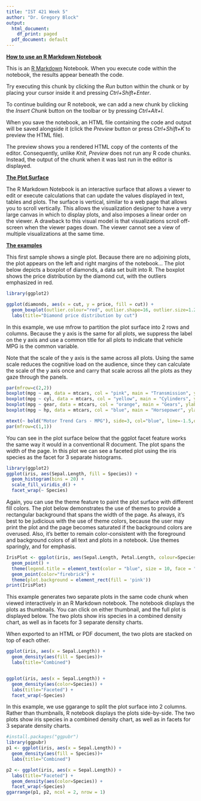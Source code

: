 ```yaml
---
title: "IST 421 Week 5"
author: "Dr. Gregory Block"
output:
  html_document:
    df_print: paged
  pdf_document: default
---
```


[**How to use an R Markdown Notebook**]{.underline}

This is an [R Markdown](http://rmarkdown.rstudio.com) Notebook. When you execute code within the notebook, the results appear beneath the code.

Try executing this chunk by clicking the *Run* button within the chunk or by placing your cursor inside it and pressing *Ctrl+Shift+Enter*.

To continue building our R notebook, we can add a new chunk by clicking the *Insert Chunk* button on the toolbar or by pressing *Ctrl+Alt+I*.

When you save the notebook, an HTML file containing the code and output will be saved alongside it (click the *Preview* button or press *Ctrl+Shift+K* to preview the HTML file).

The preview shows you a rendered HTML copy of the contents of the editor. Consequently, unlike *Knit*, *Preview* does not run any R code chunks. Instead, the output of the chunk when it was last run in the editor is displayed.

[**The Plot Surface**]{.underline}

The R Markdown Notebook is an interactive surface that allows a viewer to edit or execute calculations that can update the values displayed in text, tables and plots. The surface is vertical, similar to a web page that allows you to scroll vertically. This allows the visualization designer to have a very large canvas in which to display plots, and also imposes a linear order on the viewer. A drawback to this visual model is that visualizations scroll off-screen when the viewer pages down. The viewer cannot see a view of multiple visualizations at the same time.

[**The examples**]{.underline}

This first sample shows a single plot. Because there are no adjoining plots, the plot appears on the left and right margins of the notebook... The plot below depicts a boxplot of diamonds, a data set built into R. The boxplot shows the price distribution by the diamond cut, with the outliers emphasized in red.

```r
library(ggplot2)

ggplot(diamonds, aes(x = cut, y = price, fill = cut)) + 
  geom_boxplot(outlier.colour="red", outlier.shape=16, outlier.size=1.2)+
  labs(title="Diamond price distribution by cut") 
```

In this example, we use mfrow to partition the plot surface into 2 rows and columns. Because the y axis is the same for all plots, we suppress the label on the y axis and use a common title for all plots to indicate that vehicle MPG is the common variable.

Note that the scale of the y axis is the same across all plots. Using the same scale reduces the cognitive load on the audience, since they can calculate the scale of the y axis once and carry that scale across all the plots as they gaze through the panels.

```r

par(mfrow=c(2,2))
boxplot(mpg ~ am, data = mtcars, col = "pink", main = "Transmission", ylab=NULL, xlab="(Manual/Automatic)")
boxplot(mpg ~ cyl, data = mtcars, col = "yellow", main = "Cylinders", ylab=NULL, xlab="(cylinder count)")
boxplot(mpg ~ gear, data = mtcars, col = "orange", main = "Gears", ylab=NULL, xlab="(gear count)")
boxplot(mpg ~ hp, data = mtcars, col = "blue", main = "Horsepower", ylab=NULL, xlab="(foot-pounds-per-second)")

mtext(~ bold("Motor Trend Cars - MPG"), side=3, col="blue", line=-1.5,outer=TRUE)
par(mfrow=c(1,1))
```

You can see in the plot surface below that the ggplot facet feature works the same way it would in a conventional R document. The plot spans the width of the page. In this plot we can see a faceted plot using the iris species as the facet for 3 separate histograms.

```r

library(ggplot2)
ggplot(iris, aes(Sepal.Length, fill = Species)) +
  geom_histogram(bins = 20) +
  scale_fill_viridis_d() +
  facet_wrap(~ Species)

```

Again, you can use the theme feature to paint the plot surface with different fill colors. The plot below demonstrates the use of themes to provide a rectangular background that spans the width of the page. As always, it's best to be judicious with the use of theme colors, because the user may print the plot and the page becomes saturated if the background colors are overused. Also, it's better to remain color-consistent with the foreground and background colors of all text and plots in a notebook. Use themes sparingly, and for emphasis.

```r
IrisPlot <- ggplot(iris, aes(Sepal.Length, Petal.Length, colour=Species)) + 
  geom_point() + 
  theme(legend.title = element_text(color = "blue", size = 10, face = "bold")) +
  geom_point(color="firebrick") +
  theme(plot.background = element_rect(fill = 'pink'))
print(IrisPlot)
```

This example generates two separate plots in the same code chunk when viewed interactively in an R Markdown notebook. The notebook displays the plots as thumbnails. You can click on either thumbnail, and the full plot is displayed below. The two plots show iris species in a combined density chart, as well as in facets for 3 separate density charts.

When exported to an HTML or PDF document, the two plots are stacked on top of each other.

```r
ggplot(iris, aes(x = Sepal.Length)) +
  geom_density(aes(fill = Species))+
  labs(title="Combined") 


ggplot(iris, aes(x = Sepal.Length)) +
  geom_density(aes(color=Species)) +
  labs(title="Faceted") +
  facet_wrap(~Species)
```

In this example, we use ggarange to split the plot surface into 2 columns. Rather than thumbnails, R notebook displays the plots side-by-side. The two plots show iris species in a combined density chart, as well as in facets for 3 separate density charts.

```r
#install.packages("ggpubr")
library(ggpubr)
p1 <- ggplot(iris, aes(x = Sepal.Length)) +
  geom_density(aes(fill = Species))+
  labs(title="Combined") 

p2 <- ggplot(iris, aes(x = Sepal.Length)) +
  labs(title="Faceted") +
  geom_density(aes(color=Species)) +
  facet_wrap(~Species)
ggarrange(p1, p2, ncol = 2, nrow = 1)

```
